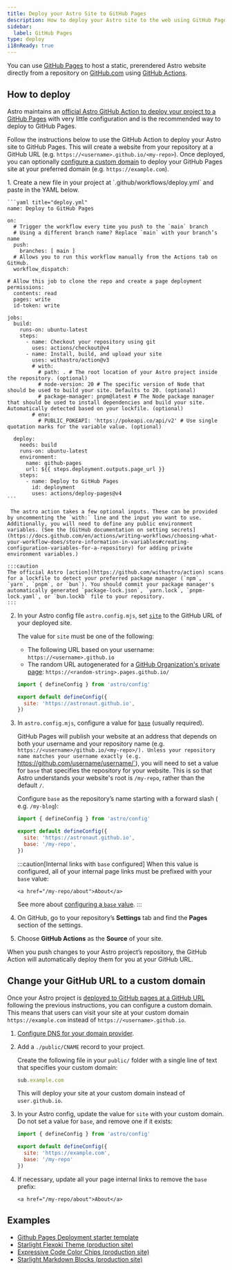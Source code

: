 ```yaml
---
title: Deploy your Astro Site to GitHub Pages
description: How to deploy your Astro site to the web using GitHub Pages.
sidebar:
  label: GitHub Pages
type: deploy
i18nReady: true
---
```


You can use [GitHub Pages](https://pages.github.com/) to host a static, prerendered Astro website directly from a repository on [GitHub.com](https://github.com/) using [GitHub Actions](https://github.com/features/actions).

## How to deploy

Astro maintains an [official Astro GitHub Action to deploy your project to a GitHub Pages](https://github.com/withastro/action) with very little configuration and is the recommended way to deploy to GitHub Pages.

Follow the instructions below to use the GitHub Action to deploy your Astro site to GitHub Pages. This will create a website from your repository at a GitHub URL (e.g. `https://<username>.github.io/<my-repo>`). Once deployed, you can optionally [configure a custom domain](#change-your-github-url-to-a-custom-domain) to deploy your GitHub Pages site at your preferred domain (e.g. `https://example.com`).

<Steps>
1. Create a new file in your project at `.github/workflows/deploy.yml` and paste in the YAML below.

    ```yaml title="deploy.yml"
    name: Deploy to GitHub Pages

    on:
      # Trigger the workflow every time you push to the `main` branch
      # Using a different branch name? Replace `main` with your branch’s name
      push:
        branches: [ main ]
      # Allows you to run this workflow manually from the Actions tab on GitHub.
      workflow_dispatch:
      
    # Allow this job to clone the repo and create a page deployment
    permissions:
      contents: read
      pages: write
      id-token: write

    jobs:
      build:
        runs-on: ubuntu-latest
        steps:
          - name: Checkout your repository using git
            uses: actions/checkout@v4
          - name: Install, build, and upload your site
            uses: withastro/action@v3
            # with:
              # path: . # The root location of your Astro project inside the repository. (optional)
              # node-version: 20 # The specific version of Node that should be used to build your site. Defaults to 20. (optional)
              # package-manager: pnpm@latest # The Node package manager that should be used to install dependencies and build your site. Automatically detected based on your lockfile. (optional)
            # env:
              # PUBLIC_POKEAPI: 'https://pokeapi.co/api/v2' # Use single quotation marks for the variable value. (optional)

      deploy:
        needs: build
        runs-on: ubuntu-latest
        environment:
          name: github-pages
          url: ${{ steps.deployment.outputs.page_url }}
        steps:
          - name: Deploy to GitHub Pages
            id: deployment
            uses: actions/deploy-pages@v4
    ```

     The astro action takes a few optional inputs. These can be provided by uncommenting the `with:` line and the input you want to use. Additionally, you will need to define any public environment variables. (See the [GitHub documentation on setting secrets](https://docs.github.com/en/actions/writing-workflows/choosing-what-your-workflow-does/store-information-in-variables#creating-configuration-variables-for-a-repository) for adding private environment variables.)
    
    :::caution
    The official Astro [action](https://github.com/withastro/action) scans for a lockfile to detect your preferred package manager (`npm`, `yarn`, `pnpm`, or `bun`). You should commit your package manager's automatically generated `package-lock.json`, `yarn.lock`, `pnpm-lock.yaml`, or `bun.lockb` file to your repository.
    :::

2. In your Astro config file `astro.config.mjs`, set [`site`](/en/reference/configuration-reference/#site) to the GitHub URL of your deployed site.

    The value for `site` must be one of the following:

    - The following URL based on your username: `https://<username>.github.io`
    - The random URL autogenerated for a [GitHub Organization's private page](https://docs.github.com/en/enterprise-cloud@latest/pages/getting-started-with-github-pages/changing-the-visibility-of-your-github-pages-site): `https://<random-string>.pages.github.io/`

    ```js title="astro.config.mjs" ins={4}
    import { defineConfig } from 'astro/config'

    export default defineConfig({
      site: 'https://astronaut.github.io',
    })
    ```

3. In `astro.config.mjs`, configure a value for [`base`](/en/reference/configuration-reference/#base) (usually required).

      GitHub Pages will publish your website at an address that depends on both your username and your repository name (e.g. `https://<username>/github.io/<my-repo>/). Unless your repository name matches your username exactly (e.g. `https://github.com/username/username/`), you will need to set a value for `base` that specifies the repository for your website. This is so that Astro understands your website's root is `/my-repo`, rather than the default `/`.

      Configure `base` as the repository’s name starting with a forward slash ( e.g. `/my-blog`):

      ```js title="astro.config.mjs" ins={4-5}
      import { defineConfig } from 'astro/config'
  
      export default defineConfig({
        site: 'https://astronaut.github.io',
        base: '/my-repo',
      })
      ```

      :::caution[Internal links with `base` configured]
      When this value is configured, all of your internal page links must be prefixed with your `base` value:

      ```astro ins="/my-repo"
      <a href="/my-repo/about">About</a>
      ```
  
      See more about [configuring a `base` value](/en/reference/configuration-reference/#base).
      :::

4. On GitHub, go to your repository’s **Settings** tab and find the **Pages** section of the settings.

5. Choose **GitHub Actions** as the **Source** of your site.

</Steps>

When you push changes to your Astro project’s repository, the GitHub Action will automatically deploy them for you at your GitHub URL.

## Change your GitHub URL to a custom domain

Once your Astro project is [deployed to GitHub pages at a GitHub URL](#how-to-deploy) following the previous instructions, you can configure a custom domain. This means that users can visit your site at your custom domain `https://example.com` instead of `https://<username>.github.io`.

<Steps>

1. [Configure DNS for your domain provider](https://docs.github.com/en/pages/configuring-a-custom-domain-for-your-github-pages-site/managing-a-custom-domain-for-your-github-pages-site#configuring-a-subdomain).
2. Add a `./public/CNAME` record to your project.

    Create the following file in your `public/` folder with a single line of text that specifies your custom domain: 
    ```js title="public/CNAME"
    sub.example.com
    ```

    This will deploy your site at your custom domain instead of `user.github.io`.

3. In your Astro config, update the value for `site` with your custom domain. Do not set a value for `base`, and remove one if it exists:

    ```js title="astro.config.mjs" ins={4} del={5}
    import { defineConfig } from 'astro/config'

    export default defineConfig({
      site: 'https://example.com',
      base: '/my-repo'
    })
    ```

4. If necessary, update all your page internal links to remove the `base` prefix:

    ```astro del="/my-repo"
    <a href="/my-repo/about">About</a>
    ```

</Steps>

## Examples

- [Github Pages Deployment starter template](https://github.com/hkbertoson/github-pages)
- [Starlight Flexoki Theme (production site)](https://delucis.github.io/starlight-theme-flexoki/)
- [Expressive Code Color Chips (production site)](https://delucis.github.io/expressive-code-color-chips/)
- [Starlight Markdown Blocks (production site)](https://delucis.github.io/starlight-markdown-blocks/)
